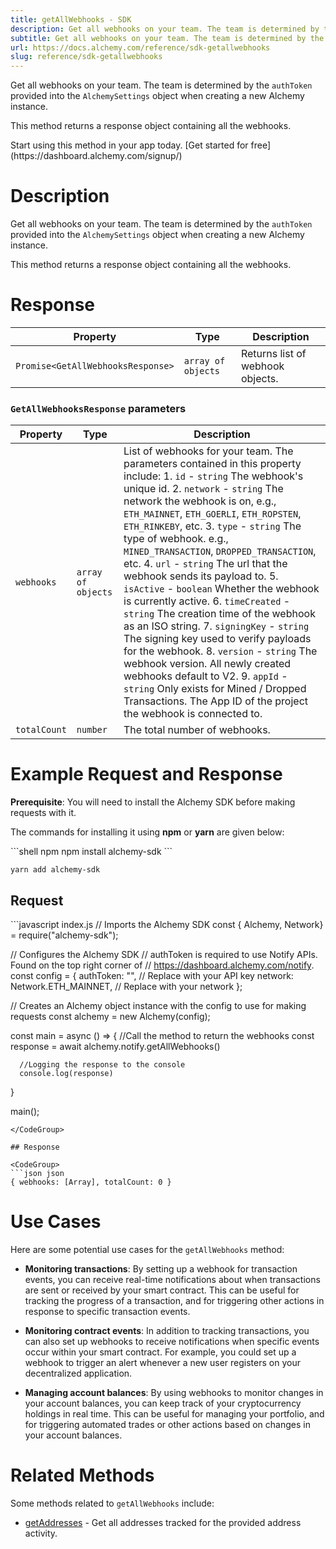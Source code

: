```yaml
---
title: getAllWebhooks - SDK
description: Get all webhooks on your team. The team is determined by the authToken provided into the AlchemySettings object when creating a new Alchemy instance. This method returns a response object containing all the webhooks.
subtitle: Get all webhooks on your team. The team is determined by the authToken provided into the AlchemySettings object when creating a new Alchemy instance. This method returns a response object containing all the webhooks.
url: https://docs.alchemy.com/reference/sdk-getallwebhooks
slug: reference/sdk-getallwebhooks
---
```


Get all webhooks on your team. The team is determined by the `authToken` provided into the `AlchemySettings` object when creating a new Alchemy instance.

This method returns a response object containing all the webhooks.

<Tip title="Don’t have an API key?" icon="star">
  Start using this method in your app today. [Get started for free](https://dashboard.alchemy.com/signup/)
</Tip>

# Description

Get all webhooks on your team. The team is determined by the `authToken` provided into the `AlchemySettings` object when creating a new Alchemy instance.

This method returns a response object containing all the webhooks.

# Response

| Property                          | Type               | Description                      |
| --------------------------------- | ------------------ | -------------------------------- |
| `Promise<GetAllWebhooksResponse>` | `array of objects` | Returns list of webhook objects. |

### `GetAllWebhooksResponse` parameters

| Property     | Type               | Description                                                                                                                                                                                                                                                                                                                                                                                                                                                                                                                                                                                                                                                                                                                                                                                                                                                                             |
| ------------ | ------------------ | --------------------------------------------------------------------------------------------------------------------------------------------------------------------------------------------------------------------------------------------------------------------------------------------------------------------------------------------------------------------------------------------------------------------------------------------------------------------------------------------------------------------------------------------------------------------------------------------------------------------------------------------------------------------------------------------------------------------------------------------------------------------------------------------------------------------------------------------------------------------------------------- |
| `webhooks`   | `array of objects` | List of webhooks for your team. The parameters contained in this property include: 1. `id` - `string` The webhook's unique id. 2. `network` - `string` The network the webhook is on, e.g., `ETH_MAINNET`, `ETH_GOERLI`, `ETH_ROPSTEN`, `ETH_RINKEBY`, etc. 3. `type` - `string` The type of webhook. e.g., `MINED_TRANSACTION`, `DROPPED_TRANSACTION`, etc. 4. `url` - `string` The url that the webhook sends its payload to. 5. `isActive` - `boolean` Whether the webhook is currently active. 6. `timeCreated` - `string` The creation time of the webhook as an ISO string. 7. `signingKey` - `string` The signing key used to verify payloads for the webhook. 8. `version` - `string` The webhook version. All newly created webhooks default to V2. 9. `appId` - `string` Only exists for Mined / Dropped Transactions. The App ID of the project the webhook is connected to. |
| `totalCount` | `number`           | The total number of webhooks.                                                                                                                                                                                                                                                                                                                                                                                                                                                                                                                                                                                                                                                                                                                                                                                                                                                           |

# Example Request and Response

**Prerequisite**: You will need to install the Alchemy SDK before making requests with it.

The commands for installing it using **npm** or **yarn** are given below:

<CodeGroup>
  ```shell npm
  npm install alchemy-sdk
  ```

  ```shell yarn
  yarn add alchemy-sdk
  ```
</CodeGroup>

## Request

<CodeGroup>
  ```javascript index.js
  // Imports the Alchemy SDK
  const { Alchemy, Network} = require("alchemy-sdk");

  // Configures the Alchemy SDK
  // authToken is required to use Notify APIs. Found on the top right corner of
  // https://dashboard.alchemy.com/notify.
  const config = {
      authToken: "<your-auth-token>", // Replace with your API key
      network: Network.ETH_MAINNET, // Replace with your network
  };

  // Creates an Alchemy object instance with the config to use for making requests
  const alchemy = new Alchemy(config);

  const main = async () => {
      //Call the method to return the webhooks
      const response = await alchemy.notify.getAllWebhooks()

      //Logging the response to the console
      console.log(response)
  }

  main();
  ```
</CodeGroup>

## Response

<CodeGroup>
  ```json json
  { webhooks: [Array], totalCount: 0 }
  ```
</CodeGroup>

# Use Cases

Here are some potential use cases for the `getAllWebhooks` method:

* **Monitoring transactions**: By setting up a webhook for transaction events, you can receive real-time notifications about when transactions are sent or received by your smart contract. This can be useful for tracking the progress of a transaction, and for triggering other actions in response to specific transaction events.

* **Monitoring contract events**: In addition to tracking transactions, you can also set up webhooks to receive notifications when specific events occur within your smart contract. For example, you could set up a webhook to trigger an alert whenever a new user registers on your decentralized application.

* **Managing account balances**: By using webhooks to monitor changes in your account balances, you can keep track of your cryptocurrency holdings in real time. This can be useful for managing your portfolio, and for triggering automated trades or other actions based on changes in your account balances.

# Related Methods

Some methods related to `getAllWebhooks` include:

* [getAddresses](/reference/getaddresses-sdk) - Get all addresses tracked for the provided address activity.
